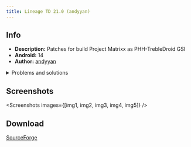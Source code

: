 ```yaml
---
title: Lineage TD 21.0 (andyyan)
---
```


[//]: Components


[//]: Images


## Info
- **Description:** Patches for build Project Matrixx as PHH-TrebleDroid GSI
- **Android:** 14
- **Author:** [andyyan](https://sourceforge.net/u/andyyan/profile/)

<details>
    <summary>Problems and solutions</summary>

    ## USB File Transfer
    **Problem**: The phone is detected by the PC, but its contents are not visible

    **Solution:** -

    ## Mobile Data
    **Problem:** The mobile internet switch is available, but for some reason the mobile internet does not turn on

    **Solution**: -

    ## Sound & vibration settings
    **Problem:** Settings crash when trying to enter "Sound & vibration"

    **Solution:** Open the settings again, they will crash every other time

    ## Battery Saver
    **Problem:** "Battery Saver" not working

    **Solution:** -

    ## Device Controls
    **Problem:** "Device Controls" not working

    **Solution:** -

    ## Random errors messages
    **Problem:** From time to time, errors pop up that do not affect functionality

    **Solution:** -
</details>


## Screenshots
<Screenshots
    images={[img1, img2, img3, img4, img5]}
/>

## Download
[SourceForge](https://sourceforge.net/projects/andyyan-gsi/files/lineage-21-td/)